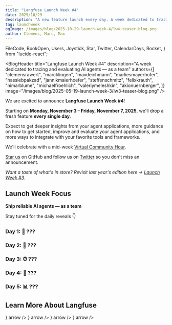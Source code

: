 ```yaml
---
title: "Langfuse Launch Week #4"
date: 2025/10/29
description: "A new feature launch every day. A week dedicated to tracing and evaluating AI agents — as a team."
tag: launchweek
ogImage: /images/blog/2025-10-29-launch-week-4/lw4-teaser-blog.png
author: Clemens, Marc, Max
---
```


  FileCode,
  BookOpen,
  Users,
  Joystick,
  Star,
  Twitter,
  CalendarDays,
  Rocket,
} from "lucide-react";

<BlogHeader
  title="Langfuse Launch Week #4"
  description="A week dedicated to tracing and evaluating AI agents — as a team"
  authors={[
    "clemensrawert",
    "marcklingen",
    "maxdeichmann",
    "marliesmayerhofer",
    "hassiebpakzad",
    "jannikmaierhoefer",
    "steffenschmitz",
    "felixkrauth",
    "nimarblume",
    "michaelfroehlich",
    "valeriymeleshkin",
    "akionuernberger",
  ]}
  image="/images/blog/2025-05-19-launch-week-3/lw3-teaser-blog.png"
/>

We are excited to announce **Langfuse Launch Week #4**!

Starting on **Monday, November 3&nbsp;–&nbsp;Friday, November 7, 2025**, we'll drop a fresh feature **every single day**. 

Expect to get deeper insights from your agent applications, more guidance on how to get started, improve and evaluate your agent applications, and more ways to integrate with your favorite tools and frameworks.

We'll celebrate with a mid-week [Virtual Community Hour](https://lu.ma/1q57o5ok).

[Star us](https://github.com/langfuse/langfuse/) on GitHub and follow us on [Twitter](https://x.com/langfuse) so you don't miss an announcement.

_Want a taste of what's in store? Revisit last year's edition here → [Launch Week&nbsp;#3](/blog/2025-05-19-launch-week-3)._

## Launch Week Focus

**Ship reliable AI agents — as a team**


Stay tuned for the daily reveals 👇

<Steps>

### Day 1: 🔎 ???

### Day 2: 💬 ???

### Day 3: ⏰ ???

### Day 4: 🏅 ???

### Day 5: 📊 ???

</Steps>

## Learn More About Langfuse

<Cards num={2} className="gap-6">
  <Cards.Card
    title="Docs"
    href="/docs"
    icon={<BookOpen className="w-6 h-6" />}
    arrow
  />
  <Cards.Card
    title="Quickstart"
    href="/docs/get-started"
    icon={<FileCode className="w-6 h-6" />}
    arrow
  />
  <Cards.Card
    title="Interactive Demo"
    href="/docs/demo"
    icon={<Joystick className="w-6 h-6" />}
    arrow
  />
  <Cards.Card
    title="About Us"
    href="/about"
    icon={<Users className="w-6 h-6" />}
    arrow
  />
</Cards>
